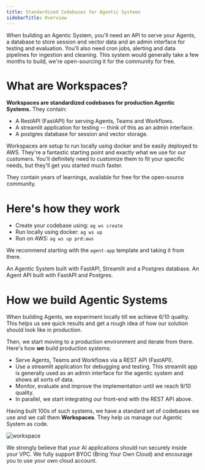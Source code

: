 ```yaml
---
title: Standardized Codebases for Agentic Systems
sidebarTitle: Overview
---
```


When building an Agentic System, you'll need an API to serve your Agents, a database to store session and vector data and an admin interface for testing and evaluation. You'll also need cron jobs, alerting and data pipelines for ingestion and cleaning. This system would generally take a few months to build, we're open-sourcing it for the community for free.

# What are Workspaces?

**Workspaces are standardized codebases for production Agentic Systems.** They contain:

- A RestAPI (FastAPI) for serving Agents, Teams and Workflows.
- A streamlit application for testing -- think of this as an admin interface.
- A postgres database for session and vector storage.

Workspaces are setup to run locally using docker and be easily deployed to AWS. They're a fantastic starting point and exactly what we use for our customers. You'll definitely need to customize them to fit your specific needs, but they'll get you started much faster.

They contain years of learnings, available for free for the open-source community.

# Here's how they work

- Create your codebase using: `ag ws create`
- Run locally using docker: `ag ws up`
- Run on AWS: `ag ws up prd:aws`

We recommend starting with the `agent-app` template and taking it from there.

<CardGroup cols={2}>
  <Card title="Agent App" icon="books" href="/workspaces/agent-app/local">
    An Agentic System built with FastAPI, Streamlit and a Postgres database.
  </Card>
  <Card title="Agent Api" icon="bolt" href="/workspaces/agent-api/local">
    An Agent API built with FastAPI and Postgres.
  </Card>
</CardGroup>

# How we build Agentic Systems

When building Agents, we experiment locally till we achieve 6/10 quality.
This helps us see quick results and get a rough idea of how our solution should look like in production.

Then, we start moving to a production environment and iterate from there. Here's how __*we*__ build production systems:
- Serve Agents, Teams and Workflows via a REST API (FastAPI).
- Use a streamlit application for debugging and testing. This streamlit app is generally used as an admin interface for the agentic system and shows all sorts of data.
- Monitor, evaluate and improve the implementation until we reach 9/10 quality.
- In parallel, we start integrating our front-end with the REST API above.

Having built 100s of such systems, we have a standard set of codebases we use and we call them **Workspaces**. They help us manage our Agentic System as code.

![workspace](/images/workspace.png)

<Note>
We strongly believe that your AI applications should run securely inside your VPC.
We fully support BYOC (Bring Your Own Cloud) and encourage you to use your own cloud account.
</Note>
